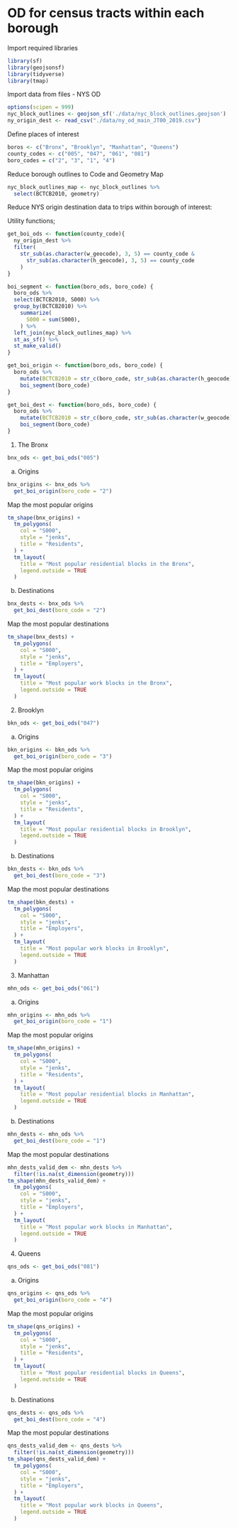 # OD for census tracts within each borough 

Import required libraries
```r
library(sf)
library(geojsonsf)
library(tidyverse)
library(tmap)
```

Import data from files
- NYS OD 
```r
options(scipen = 999)
nyc_block_outlines <- geojson_sf('./data/nyc_block_outlines.geojson')
ny_origin_dest <- read_csv("./data/ny_od_main_JT00_2019.csv")
```

Define places of interest
```r
boros <- c("Bronx", "Brooklyn", "Manhattan", "Queens")
county_codes <- c("005", "047", "061", "081")
boro_codes = c("2", "3", "1", "4")
```

Reduce borough outlines to Code and Geometry Map
```r
nyc_block_outlines_map <- nyc_block_outlines %>%
  select(BCTCB2010, geometry)
```

Reduce NYS origin destination data to trips within borough of interest:

Utility functions;
```r
get_boi_ods <- function(county_code){
  ny_origin_dest %>%
  filter(
    str_sub(as.character(w_geocode), 3, 5) == county_code &
      str_sub(as.character(h_geocode), 3, 5) == county_code
    )
}

boi_segment <- function(boro_ods, boro_code) {
  boro_ods %>%
  select(BCTCB2010, S000) %>%
  group_by(BCTCB2010) %>%
    summarize(
      S000 = sum(S000),
    ) %>%
  left_join(nyc_block_outlines_map) %>%
  st_as_sf() %>%
  st_make_valid()
}

get_boi_origin <- function(boro_ods, boro_code) {
  boro_ods %>%
    mutate(BCTCB2010 = str_c(boro_code, str_sub(as.character(h_geocode), 6, 15))) %>%
    boi_segment(boro_code)
}

get_boi_dest <- function(boro_ods, boro_code) {
  boro_ods %>%
    mutate(BCTCB2010 = str_c(boro_code, str_sub(as.character(w_geocode), 6, 15))) %>%
    boi_segment(boro_code) 
}
```

1) The Bronx
```r
bnx_ods <- get_boi_ods("005")
```

a) Origins
```r
bnx_origins <- bnx_ods %>%
  get_boi_origin(boro_code = "2")
```

Map the most popular origins
```r
tm_shape(bnx_origins) +
  tm_polygons(
    col = "S000",
    style = "jenks",
    title = "Residents",
  ) + 
  tm_layout(
    title = "Most popular residential blocks in the Bronx",
    legend.outside = TRUE
  )
```

b) Destinations
```r
bnx_dests <- bnx_ods %>%
  get_boi_dest(boro_code = "2")
```

Map the most popular destinations
```r
tm_shape(bnx_dests) +
  tm_polygons(
    col = "S000",
    style = "jenks",
    title = "Employers",
  ) + 
  tm_layout(
    title = "Most popular work blocks in the Bronx",
    legend.outside = TRUE
  )
```

2) Brooklyn
```r
bkn_ods <- get_boi_ods("047") 
```

a) Origins
```r
bkn_origins <- bkn_ods %>%
  get_boi_origin(boro_code = "3")
```

Map the most popular origins
```r
tm_shape(bkn_origins) +
  tm_polygons(
    col = "S000",
    style = "jenks",
    title = "Residents",
  ) + 
  tm_layout(
    title = "Most popular residential blocks in Brooklyn",
    legend.outside = TRUE
  )
```

b) Destinations
```r
bkn_dests <- bkn_ods %>%
  get_boi_dest(boro_code = "3")
```

Map the most popular destinations
```r
tm_shape(bkn_dests) +
  tm_polygons(
    col = "S000",
    style = "jenks",
    title = "Employers",
  ) + 
  tm_layout(
    title = "Most popular work blocks in Brooklyn",
    legend.outside = TRUE
  )
```

3) Manhattan
```r
mhn_ods <- get_boi_ods("061") 
```

a) Origins
```r
mhn_origins <- mhn_ods %>%
  get_boi_origin(boro_code = "1")
```

Map the most popular origins
```r
tm_shape(mhn_origins) +
  tm_polygons(
    col = "S000",
    style = "jenks",
    title = "Residents",
  ) + 
  tm_layout(
    title = "Most popular residential blocks in Manhattan",
    legend.outside = TRUE
  )
```

b) Destinations
```r
mhn_dests <- mhn_ods %>%
  get_boi_dest(boro_code = "1")
```

Map the most popular destinations
```r
mhn_dests_valid_dem <- mhn_dests %>%
  filter(!is.na(st_dimension(geometry)))
tm_shape(mhn_dests_valid_dem) +
  tm_polygons(
    col = "S000",
    style = "jenks",
    title = "Employers",
  ) + 
  tm_layout(
    title = "Most popular work blocks in Manhattan",
    legend.outside = TRUE
  )
```

4) Queens
```r
qns_ods <- get_boi_ods("081")
```

a) Origins
```r
qns_origins <- qns_ods %>%
  get_boi_origin(boro_code = "4")
```

Map the most popular origins
```r
tm_shape(qns_origins) +
  tm_polygons(
    col = "S000",
    style = "jenks",
    title = "Residents",
  ) + 
  tm_layout(
    title = "Most popular residential blocks in Queens",
    legend.outside = TRUE
  )
```

b) Destinations
```r
qns_dests <- qns_ods %>%
  get_boi_dest(boro_code = "4")
```

Map the most popular destinations
```r
qns_dests_valid_dem <- qns_dests %>%
  filter(!is.na(st_dimension(geometry)))
tm_shape(qns_dests_valid_dem) +
  tm_polygons(
    col = "S000",
    style = "jenks",
    title = "Employers",
  ) + 
  tm_layout(
    title = "Most popular work blocks in Queens",
    legend.outside = TRUE
  )
```
